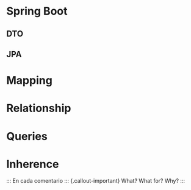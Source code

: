 # Spring Boot
## DTO

## JPA
# Mapping
# Relationship
# Queries
# Inherence

::: En cada comentario  ::: {.callout-important}
What? What for? Why? 
:::


